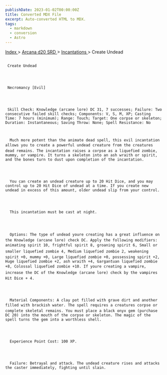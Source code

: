 ```yaml
---
publishDate: 2023-01-02T00:00:00Z
title: Converted MDX File
excerpt: Auto-converted HTML to MDX.
tags:
  - markdown
  - conversion
  - Astro
---
```


[
Index
](-index) >
[
Arcana d20 SRD
](arcana-d20-srd-index) >
[
Incantations
](arcana-d20-srd-incantations-index) > Create Undead

##

     Create Undead




     Necromancy [Evil]




     Skill Check: Knowledge (arcane lore) DC 31, 7 successes; Failure: Two consecutive failed skill checks; Components: V, S, M, XP; Casting Time: 7 hours (minimum); Range: Touch; Target: One corpse or skeleton; Duration: Instantaneous; Saving Throw: None; Spell Resistance: No



      Much more potent than the animate dead spell, this evil incantation allows you to create a powerful undead creature from the creatures dead remains. The incantation raises a corpse as a liquefied zombie, mummy, or vampire. It turns a skeleton into an ash wraith or spirit, and the bones turn to dust upon completion of the incantation.




      You can create an undead creature up to 20 Hit Dice, and you may control up to 20 Hit Dice of undead at a time. If you create new undead in excess of this amount, older undead slip from your control.




      This incantation must be cast at night.




      Options: The type of undead youre creating has a great influence on the Knowledge (arcane lore) check DC. Apply the following modifiers: animating spirit 10, frightful spirit 8, groaning spirit 6, Small or smaller liquefied zombie 4, Medium liquefied zombie 2, weakening spirit +0, mummy +0, Large liquefied zombie +0, possessing spirit +2, Huge liquefied zombie +2, ash wraith +4, Gargantuan liquefied zombie +8, Colossal liquefied zombie +10. If youre creating a vampire, increase the DC of the Knowledge (arcane lore) check by the vampires Hit Dice + 4.




      Material Components: A clay pot filled with grave dirt and another filled with brackish water. The spell requires a creatures corpse or complete skeletal remains. You must place a black onyx gem (purchase DC 20) into the mouth of the corpse or skeleton. The magic of the spell turns the gem into a worthless shell.




      Experience Point Cost: 100 XP.




      Failure: Betrayal and attack. The undead creature rises and attacks the caster immediately, fighting until slain.
